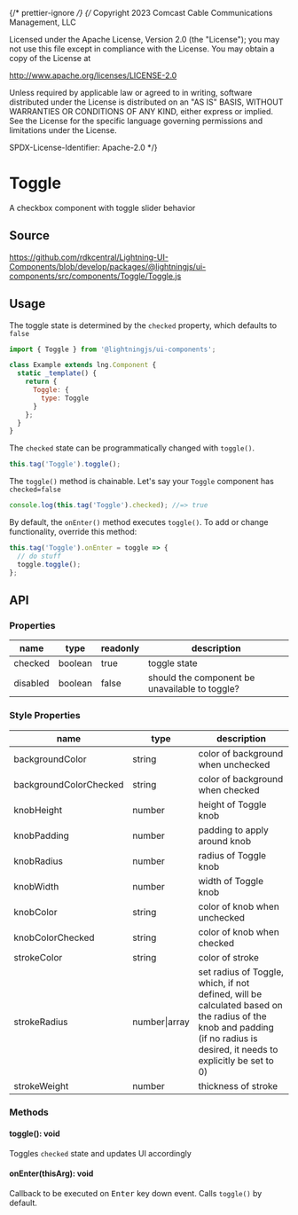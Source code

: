 ﻿{/* prettier-ignore */}
{/*
Copyright 2023 Comcast Cable Communications Management, LLC

Licensed under the Apache License, Version 2.0 (the "License");
you may not use this file except in compliance with the License.
You may obtain a copy of the License at

http://www.apache.org/licenses/LICENSE-2.0

Unless required by applicable law or agreed to in writing, software
distributed under the License is distributed on an "AS IS" BASIS,
WITHOUT WARRANTIES OR CONDITIONS OF ANY KIND, either express or implied.
See the License for the specific language governing permissions and
limitations under the License.

SPDX-License-Identifier: Apache-2.0
\*/}


<Meta title="Components/Toggle" />

# Toggle

A checkbox component with toggle slider behavior

## Source

https://github.com/rdkcentral/Lightning-UI-Components/blob/develop/packages/@lightningjs/ui-components/src/components/Toggle/Toggle.js

## Usage

The toggle state is determined by the `checked` property, which defaults to `false`

```js
import { Toggle } from '@lightningjs/ui-components';

class Example extends lng.Component {
  static _template() {
    return {
      Toggle: {
        type: Toggle
      }
    };
  }
}
```

The `checked` state can be programmatically changed with `toggle()`.

```js
this.tag('Toggle').toggle();
```

The `toggle()` method is chainable. Let's say your `Toggle` component has `checked=false`

```js
console.log(this.tag('Toggle').checked); //=> true
```

By default, the `onEnter()` method executes `toggle()`. To add or change functionality, override this method:

```js
this.tag('Toggle').onEnter = toggle => {
  // do stuff
  toggle.toggle();
};
```

## API

### Properties

| name     | type    | readonly | description                                    |
| -------- | ------- | -------- | ---------------------------------------------- |
| checked  | boolean | true     | toggle state                                   |
| disabled | boolean | false    | should the component be unavailable to toggle? |

### Style Properties

| name                   | type          | description                                                                                                                                                               |
| ---------------------- | ------------- | ------------------------------------------------------------------------------------------------------------------------------------------------------------------------- |
| backgroundColor        | string        | color of background when unchecked                                                                                                                                        |
| backgroundColorChecked | string        | color of background when checked                                                                                                                                          |
| knobHeight             | number        | height of Toggle knob                                                                                                                                                     |
| knobPadding            | number        | padding to apply around knob                                                                                                                                              |
| knobRadius             | number        | radius of Toggle knob                                                                                                                                                     |
| knobWidth              | number        | width of Toggle knob                                                                                                                                                      |
| knobColor              | string        | color of knob when unchecked                                                                                                                                              |
| knobColorChecked       | string        | color of knob when checked                                                                                                                                                |
| strokeColor            | string        | color of stroke                                                                                                                                                           |
| strokeRadius           | number\|array | set radius of Toggle, which, if not defined, will be calculated based on the radius of the knob and padding (if no radius is desired, it needs to explicitly be set to 0) |
| strokeWeight           | number        | thickness of stroke                                                                                                                                                       |

### Methods

#### toggle(): void

Toggles `checked` state and updates UI accordingly

#### onEnter(thisArg): void

Callback to be executed on <kbd>Enter</kbd> key down event. Calls `toggle()` by default.
